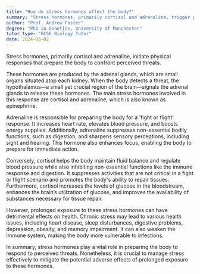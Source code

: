 ```yaml
---
title: "How do stress hormones affect the body?"
summary: "Stress hormones, primarily cortisol and adrenaline, trigger physical responses that prepare the body to respond to perceived threats."
author: "Prof. Andrew Foster"
degree: "PhD in Genetics, University of Manchester"
tutor_type: "GCSE Biology Tutor"
date: 2024-06-02
---
```


Stress hormones, primarily cortisol and adrenaline, initiate physical responses that prepare the body to confront perceived threats.

These hormones are produced by the adrenal glands, which are small organs situated atop each kidney. When the body detects a threat, the hypothalamus—a small yet crucial region of the brain—signals the adrenal glands to release these hormones. The main stress hormones involved in this response are cortisol and adrenaline, which is also known as epinephrine.

Adrenaline is responsible for preparing the body for a 'fight or flight' response. It increases heart rate, elevates blood pressure, and boosts energy supplies. Additionally, adrenaline suppresses non-essential bodily functions, such as digestion, and sharpens sensory perceptions, including sight and hearing. This hormone also enhances focus, enabling the body to prepare for immediate action.

Conversely, cortisol helps the body maintain fluid balance and regulate blood pressure while also inhibiting non-essential functions like the immune response and digestion. It suppresses activities that are not critical in a fight or flight scenario and promotes the body's ability to repair tissues. Furthermore, cortisol increases the levels of glucose in the bloodstream, enhances the brain’s utilization of glucose, and improves the availability of substances necessary for tissue repair.

However, prolonged exposure to these stress hormones can have detrimental effects on health. Chronic stress may lead to various health issues, including heart disease, sleep disturbances, digestive problems, depression, obesity, and memory impairment. It can also weaken the immune system, making the body more vulnerable to infections.

In summary, stress hormones play a vital role in preparing the body to respond to perceived threats. Nonetheless, it is crucial to manage stress effectively to mitigate the potential adverse effects of prolonged exposure to these hormones.
    